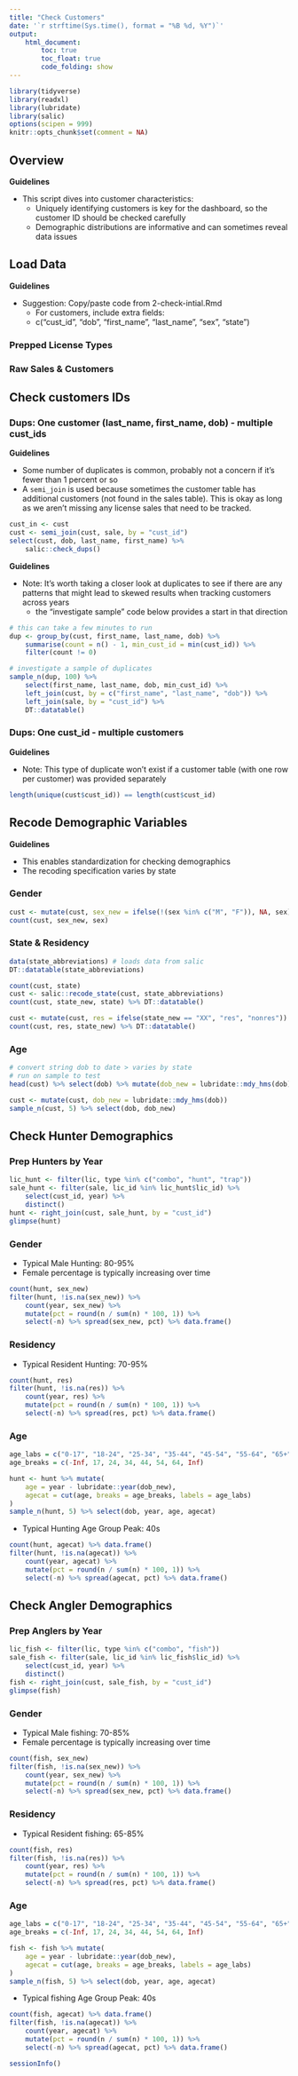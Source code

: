 ```yaml
---
title: "Check Customers"
date: '`r strftime(Sys.time(), format = "%B %d, %Y")`'
output: 
    html_document:
        toc: true
        toc_float: true
        code_folding: show
---
```


```r
library(tidyverse)
library(readxl)
library(lubridate)
library(salic)
options(scipen = 999)
knitr::opts_chunk$set(comment = NA)
```

## Overview

**Guidelines**

- This script dives into customer characteristics:
    + Uniquely identifying customers is key for the dashboard, so the customer ID should be checked carefully
    + Demographic distributions are informative and can sometimes reveal data issues

## Load Data

**Guidelines**

- Suggestion: Copy/paste code from 2-check-intial.Rmd
    + For customers, include extra fields: 
    + c("cust_id", "dob", "first_name", "last_name", "sex", "state")

### Prepped License Types

### Raw Sales & Customers

## Check customers IDs

### Dups: One customer (last_name, first_name, dob) - multiple cust_ids

**Guidelines**

- Some number of duplicates is common, probably not a concern if it's fewer than 1 percent or so
- A `semi_join` is used because sometimes the customer table has additional customers (not found in the sales table). This is okay as long as we aren't missing any license sales that need to be tracked.

```r
cust_in <- cust
cust <- semi_join(cust, sale, by = "cust_id")
select(cust, dob, last_name, first_name) %>%
    salic::check_dups()
```

**Guidelines**

- Note: It's worth taking a closer look at duplicates to see if there are any patterns that might lead to skewed results when tracking customers across years
    + the "investigate sample" code below provides a start in that direction

```r
# this can take a few minutes to run
dup <- group_by(cust, first_name, last_name, dob) %>%
	summarise(count = n() - 1, min_cust_id = min(cust_id)) %>% 
	filter(count != 0)
```

```r
# investigate a sample of duplicates
sample_n(dup, 100) %>%
    select(first_name, last_name, dob, min_cust_id) %>%
    left_join(cust, by = c("first_name", "last_name", "dob")) %>%
    left_join(sale, by = "cust_id") %>%
    DT::datatable()
```

### Dups: One cust_id - multiple customers

**Guidelines**

- Note: This type of duplicate won't exist if a customer table (with one row per customer) was provided separately

```r
length(unique(cust$cust_id)) == length(cust$cust_id)
```

## Recode Demographic Variables

**Guidelines**

- This enables standardization for checking demographics
- The recoding specification varies by state

### Gender

```r
cust <- mutate(cust, sex_new = ifelse(!(sex %in% c("M", "F")), NA, sex))
count(cust, sex_new, sex)
```

### State & Residency

```r
data(state_abbreviations) # loads data from salic
DT::datatable(state_abbreviations)
```

```r
count(cust, state)
cust <- salic::recode_state(cust, state_abbreviations)
count(cust, state_new, state) %>% DT::datatable()
```

```r
cust <- mutate(cust, res = ifelse(state_new == "XX", "res", "nonres"))
count(cust, res, state_new) %>% DT::datatable()
```

### Age

```r
# convert string dob to date > varies by state
# run on sample to test
head(cust) %>% select(dob) %>% mutate(dob_new = lubridate::mdy_hms(dob))

cust <- mutate(cust, dob_new = lubridate::mdy_hms(dob))
sample_n(cust, 5) %>% select(dob, dob_new)
```

## Check Hunter Demographics

### Prep Hunters by Year

```r
lic_hunt <- filter(lic, type %in% c("combo", "hunt", "trap"))
sale_hunt <- filter(sale, lic_id %in% lic_hunt$lic_id) %>% 
    select(cust_id, year) %>% 
    distinct()
hunt <- right_join(cust, sale_hunt, by = "cust_id")
glimpse(hunt)
```

### Gender

- Typical Male Hunting: 80-95%
- Female percentage is typically increasing over time

```r
count(hunt, sex_new)
filter(hunt, !is.na(sex_new)) %>%
    count(year, sex_new) %>% 
    mutate(pct = round(n / sum(n) * 100, 1)) %>%
    select(-n) %>% spread(sex_new, pct) %>% data.frame()
```

### Residency

- Typical Resident Hunting: 70-95%

```r
count(hunt, res)
filter(hunt, !is.na(res)) %>%
    count(year, res) %>% 
    mutate(pct = round(n / sum(n) * 100, 1)) %>%
    select(-n) %>% spread(res, pct) %>% data.frame()
```

### Age

```r
age_labs = c("0-17", "18-24", "25-34", "35-44", "45-54", "55-64", "65+")
age_breaks = c(-Inf, 17, 24, 34, 44, 54, 64, Inf)

hunt <- hunt %>% mutate(
    age = year - lubridate::year(dob_new),
    agecat = cut(age, breaks = age_breaks, labels = age_labs)
)
sample_n(hunt, 5) %>% select(dob, year, age, agecat)
```

- Typical Hunting Age Group Peak: 40s

```r
count(hunt, agecat) %>% data.frame()
filter(hunt, !is.na(agecat)) %>%
    count(year, agecat) %>% 
    mutate(pct = round(n / sum(n) * 100, 1)) %>%
    select(-n) %>% spread(agecat, pct) %>% data.frame()
```

## Check Angler Demographics

### Prep Anglers by Year

```r
lic_fish <- filter(lic, type %in% c("combo", "fish"))
sale_fish <- filter(sale, lic_id %in% lic_fish$lic_id) %>% 
    select(cust_id, year) %>% 
    distinct()
fish <- right_join(cust, sale_fish, by = "cust_id")
glimpse(fish)
```

### Gender

- Typical Male fishing: 70-85%
- Female percentage is typically increasing over time

```r
count(fish, sex_new)
filter(fish, !is.na(sex_new)) %>%
    count(year, sex_new) %>% 
    mutate(pct = round(n / sum(n) * 100, 1)) %>%
    select(-n) %>% spread(sex_new, pct) %>% data.frame()
```

### Residency

- Typical Resident fishing: 65-85%

```r
count(fish, res)
filter(fish, !is.na(res)) %>%
    count(year, res) %>% 
    mutate(pct = round(n / sum(n) * 100, 1)) %>%
    select(-n) %>% spread(res, pct) %>% data.frame()
```

### Age

```r
age_labs = c("0-17", "18-24", "25-34", "35-44", "45-54", "55-64", "65+")
age_breaks = c(-Inf, 17, 24, 34, 44, 54, 64, Inf)

fish <- fish %>% mutate(
    age = year - lubridate::year(dob_new),
    agecat = cut(age, breaks = age_breaks, labels = age_labs)
)
sample_n(fish, 5) %>% select(dob, year, age, agecat)
```

- Typical fishing Age Group Peak: 40s

```r
count(fish, agecat) %>% data.frame()
filter(fish, !is.na(agecat)) %>%
    count(year, agecat) %>% 
    mutate(pct = round(n / sum(n) * 100, 1)) %>%
    select(-n) %>% spread(agecat, pct) %>% data.frame()
```

```r
sessionInfo()
```

